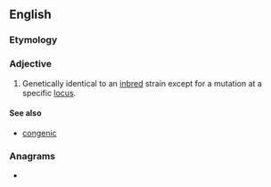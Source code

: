 ==English==

===Etymology===
{{prefix|co|isogenic|lang=en}}

===Adjective===
{{en-adj|-}}

# {{lb|en|genetics}} Genetically identical to an [[inbred]] strain except for a mutation at a specific [[locus]].

====See also====
* [[congenic]]

===Anagrams===
* {{anagrams|en|a=ccegiinoos|sociogenic}}
